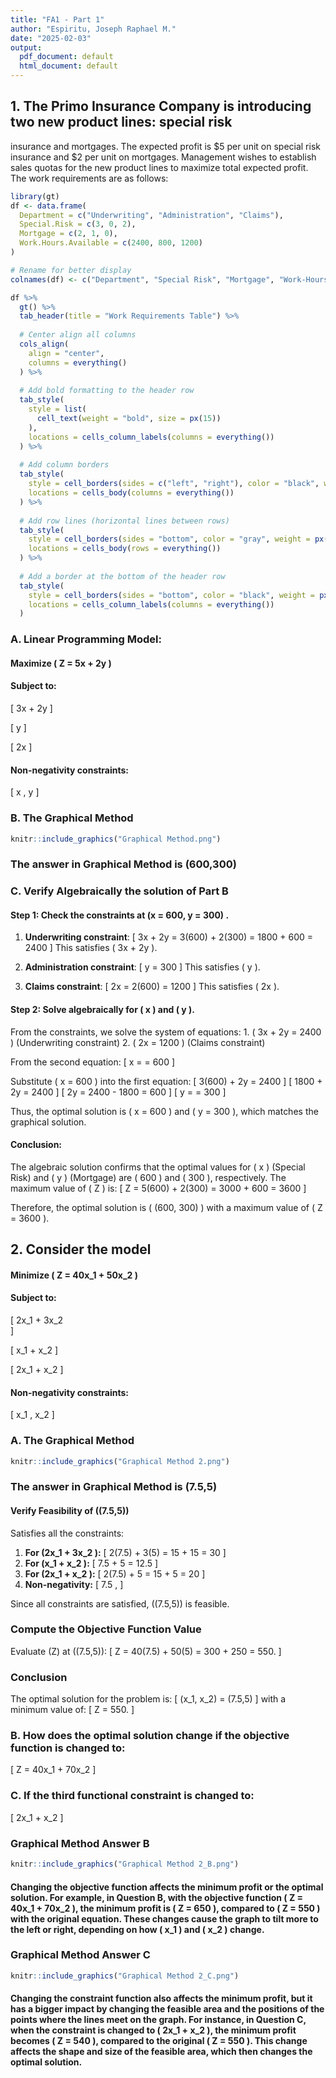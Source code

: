 ---
title: "FA1 - Part 1"
author: "Espiritu, Joseph Raphael M."
date: "2025-02-03"
output:
  pdf_document: default
  html_document: default
---

## 1. The Primo Insurance Company is introducing two new product lines: special risk
insurance and mortgages. The expected profit is $5 per unit on special risk insurance and
$2 per unit on mortgages. Management wishes to establish sales quotas for the new
product lines to maximize total expected profit. The work requirements are as follows:
```{r, echo=FALSE}
library(gt)
df <- data.frame(
  Department = c("Underwriting", "Administration", "Claims"),
  Special.Risk = c(3, 0, 2),
  Mortgage = c(2, 1, 0),
  Work.Hours.Available = c(2400, 800, 1200)
)

# Rename for better display
colnames(df) <- c("Department", "Special Risk", "Mortgage", "Work-Hours Available")

df %>%
  gt() %>%
  tab_header(title = "Work Requirements Table") %>%
  
  # Center align all columns
  cols_align(
    align = "center",
    columns = everything()
  ) %>%
  
  # Add bold formatting to the header row
  tab_style(
    style = list(
      cell_text(weight = "bold", size = px(15))
    ),
    locations = cells_column_labels(columns = everything())
  ) %>%
  
  # Add column borders
  tab_style(
    style = cell_borders(sides = c("left", "right"), color = "black", weight = px(1)),
    locations = cells_body(columns = everything())
  ) %>%
  
  # Add row lines (horizontal lines between rows)
  tab_style(
    style = cell_borders(sides = "bottom", color = "gray", weight = px(1)),
    locations = cells_body(rows = everything())
  ) %>%
  
  # Add a border at the bottom of the header row
  tab_style(
    style = cell_borders(sides = "bottom", color = "black", weight = px(2)),
    locations = cells_column_labels(columns = everything())
  )
```

### A. Linear Programming Model:

#### Maximize \( Z = 5x + 2y \)

#### Subject to:

\[
3x + 2y \leq 2400 \quad \text{(Underwriting constraint)}
\]

\[
y \leq 800 \quad \text{(Administration constraint)}
\]

\[
2x \leq 1200 \quad \text{(Claims constraint)}
\]

#### Non-negativity constraints:

\[
x \geq 0, \quad y \geq 0
\]

### B. The Graphical Method
```{r, echo=FALSE, out.width='100%'}

knitr::include_graphics("Graphical Method.png")

```

### The answer in Graphical Method is (600,300)

### C. Verify Algebraically the solution of Part B

#### Step 1: Check the constraints at  (x = 600, y = 300) .

1. **Underwriting constraint**:
\[
3x + 2y = 3(600) + 2(300) = 1800 + 600 = 2400
\]
This satisfies \( 3x + 2y \leq 2400 \).

2. **Administration constraint**:
\[
y = 300 \leq 800
\]
This satisfies \( y \leq 800 \).

3. **Claims constraint**:
\[
2x = 2(600) = 1200
\]
This satisfies \( 2x \leq 1200 \).

#### Step 2: Solve algebraically for \( x \) and \( y \).

From the constraints, we solve the system of equations:
1. \( 3x + 2y = 2400 \) (Underwriting constraint)
2. \( 2x = 1200 \) (Claims constraint)

From the second equation:
\[
x = \frac{1200}{2} = 600
\]

Substitute \( x = 600 \) into the first equation:
\[
3(600) + 2y = 2400
\]
\[
1800 + 2y = 2400
\]
\[
2y = 2400 - 1800 = 600
\]
\[
y = \frac{600}{2} = 300
\]

Thus, the optimal solution is \( x = 600 \) and \( y = 300 \), which matches the graphical solution.

#### Conclusion:
The algebraic solution confirms that the optimal values for \( x \) (Special Risk) and \( y \) (Mortgage) are \( 600 \) and \( 300 \), respectively. The maximum value of \( Z \) is:
\[
Z = 5(600) + 2(300) = 3000 + 600 = 3600
\]

Therefore, the optimal solution is \( (600, 300) \) with a maximum value of \( Z = 3600 \).

## 2. Consider the model

#### Minimize \( Z = 40x_1 + 50x_2 \)

#### Subject to:

\[
2x_1 + 3x_2 \geq 30  
\]

\[
x_1 + x_2 \geq 12 
\]

\[
2x_1 + x_2 \geq 20 
\]

#### Non-negativity constraints:

\[
x_1 \geq 0, \quad x_2 \geq 0
\]

### A. The Graphical Method

```{r, echo=FALSE, out.width='100%'}

knitr::include_graphics("Graphical Method 2.png")

```

### The answer in Graphical Method is (7.5,5)

#### Verify Feasibility of \((7.5,5)\)

Satisfies all the constraints:

1. **For \(2x_1 + 3x_2 \geq 30\):**
   \[
   2(7.5) + 3(5) = 15 + 15 = 30 \quad \checkmark
   \]
2. **For \(x_1 + x_2 \geq 12\):**
   \[
   7.5 + 5 = 12.5 \geq 12 \quad \checkmark
   \]
3. **For \(2x_1 + x_2 \geq 20\):**
   \[
   2(7.5) + 5 = 15 + 5 = 20 \quad \checkmark
   \]
4. **Non-negativity:**
   \[
   7.5 \geq 0,\quad 5 \geq 0 \quad \checkmark
   \]

Since all constraints are satisfied, \((7.5,5)\) is feasible.

### Compute the Objective Function Value

Evaluate \(Z\) at \((7.5,5)\):
\[
Z = 40(7.5) + 50(5) = 300 + 250 = 550.
\]

### Conclusion

The optimal solution for the problem is:
\[
(x_1, x_2) = (7.5,5)
\]
with a minimum value of:
\[
Z = 550.
\]

### B. How does the optimal solution change if the objective function is changed to:

\[
Z = 40x_1 + 70x_2
\]

### C. If the third functional constraint is changed to:

\[
2x_1 + x_2 \geq 15
\]

### Graphical Method Answer B

```{r, echo=FALSE, out.width='100%'}
knitr::include_graphics("Graphical Method 2_B.png")
```

#### Changing the objective function affects the minimum profit or the optimal solution. For example, in Question B, with the objective function \( Z = 40x_1 + 70x_2 \), the minimum profit is \( Z = 650 \), compared to \( Z = 550 \) with the original equation. These changes cause the graph to tilt more to the left or right, depending on how \( x_1 \) and \( x_2 \) change.

### Graphical Method Answer C

```{r, echo=FALSE, out.width='100%'}
knitr::include_graphics("Graphical Method 2_C.png")
```

#### Changing the constraint function also affects the minimum profit, but it has a bigger impact by changing the feasible area and the positions of the points where the lines meet on the graph. For instance, in Question C, when the constraint is changed to \( 2x_1 + x_2 \geq 15 \), the minimum profit becomes \( Z = 540 \), compared to the original \( Z = 550 \). This change affects the shape and size of the feasible area, which then changes the optimal solution.
